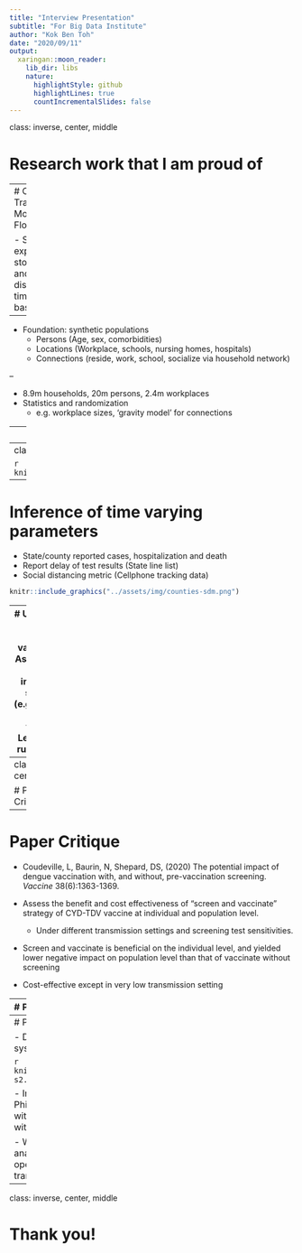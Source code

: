 ```yaml
---
title: "Interview Presentation"
subtitle: "For Big Data Institute"
author: "Kok Ben Toh"
date: "2020/09/11"
output:
  xaringan::moon_reader:
    lib_dir: libs
    nature:
      highlightStyle: github
      highlightLines: true
      countIncrementalSlides: false
---
```

class: inverse, center, middle

# Research work that I am proud of

---
# COVID-19 Transmission Model in Florida

- Spatially explicit, stochastic and discrete-time agent-based model

--

- Foundation: synthetic populations
  - Persons (Age, sex, comorbidities)
  - Locations (Workplace, schools, nursing homes, hospitals)
  - Connections (reside, work, school, socialize via household network)

--

- 8.9m households, 20m persons, 2.4m workplaces
- Statistics and randomization
  - e.g. workplace sizes, 'gravity model' for connections

---
class: center, middle

```r
knitr::include_graphics("../assets/img/hhwp.png")
```

---
class: center, middle

```r
knitr::include_graphics("../assets/img/workdist.png")
```

---
# Inference of time varying parameters
- State/county reported cases, hospitalization and death
- Report delay of test results (State line list)
- Social distancing metric (Cellphone tracking data)

```r
knitr::include_graphics("../assets/img/counties-sdm.png")
```

---
# Use of model
- Assess impact of vaccination
- Assess impact of other intervention strategies (e.g. lockdown, contact tracing)
- Learn urban-rural dynamic

```r
knitr::include_graphics("../assets/img/Vaccine.png")
```

---
class: inverse, center, middle

# Paper Critique

---
# Paper Critique

- Coudeville, L, Baurin, N, Shepard, DS, (2020) The potential impact of dengue vaccination with, and without, pre-vaccination screening. *Vaccine* 38(6):1363-1369.

- Assess the benefit and cost effectiveness of "screen and vaccinate" strategy of CYD-TDV vaccine at individual and population level.
  - Under different transmission settings and screening test sensitivities.
  
- Screen and vaccinate is beneficial on the individual level, and yielded lower negative impact on population level than that of vaccinate without screening

- Cost-effective except in very low transmission setting

---
# Paper Critique

.pull-left[
- Deterministic compartmental model: Complex and comprehensive
  - Account for cross protection, cross enhancement, waning of immunity, stages of infections
]

.pull-right[
```r
knitr::include_graphics("../assets/img/infection.png")
```
]

- Unclear about performance of the model with respect to the past datasets
  
---
# Paper Critique

- Detailed breakdown of cost on health system and social perspective

```r
knitr::include_graphics("../assets/img/1-s2.0-S0264410X19316548-gr6_lrg.jpg")
```

- In light of Dengvaxia incident in the Philippines, hard to imagine vaccination without screening in anywhere even in area with very low transmission

- Will be interesting to see how the the analyses translate into country-level operations, taking heterogeneity in transmission and costs into account.

---
class: inverse, center, middle

# Thank you!
